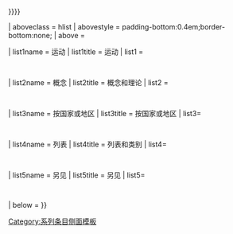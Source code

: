 {{Sidebar with collapsible lists
| name = 男性主义侧边栏
| pretitle =[[:分類:男性主義|相关分类]]
| title = [[男性主義]]
| listtitlestyle = background:transparent;border-top:1px solid #aaa;text-align:center;
| listclass = plainlist
| image = [[File:Blue male symbol.svg|80px]]
| expanded = {{{expanded|{{{selected|{{{1|}}}}}}}}}

| aboveclass = hlist
| abovestyle = padding-bottom:0.4em;border-bottom:none;
| above =

| list1name = 运动
| list1title = 运动
| list1 =
  {{Sidebar| name = 男性主义侧边栏 |bodystyle={{subsidebar bodystyle}} |navbar=off
   | content1 =
* [[Men's movement]]
* [[Mythopoetic men's movement]]
* [[Men's liberation movement]]
* [[男权运动]]
* [[Fathers' rights movement]]
* [[Intactivism]]
* [[Meninism]]
  }}
| list2name = 概念
| list2title = 概念和理论
| list2 =
  {{Sidebar| name = 男性主义侧边栏 |bodystyle={{subsidebar bodystyle}} |navbar=off
   |headingstyle=padding-top:0.4em;font-style:italic;font-weight:normal;border-bottom:1px solid #ccc;
   |contentclass=plainlist |contentstyle=padding-top:0.15em;
   |heading1 = 概念
   |content1=
* [[Sex differences in humans]]
* [[男性的性]]
* [[性別平等]]
* [[男人自行之路]]
{{startflatlist}}
* ({{smaller|[[男性貶抑]]}}
* {{smaller|[[霸权男性气概]]}})
{{endflatlist}}
{{startflatlist}}
* [[性别角色]]
* [[父權]]
* [[家長式領導|父权主义]]
* [[大男子主义]]
{{endflatlist}}
* [[Men in feminism]]
{{startflatlist}}
* ({{smaller|[[擁女主義]]}}
* {{smaller|[[反女權主義]]}})
* [[性別歧視主義]]
* [[有害的男子气概]]
{{endflatlist}}
   |heading2 = 理论
   |content2=
{{startflatlist}}
* [[针对男性的暴力行为]]
**[[模板:针对男性的暴力行为|系列条目]]
* [[Male expendability]]
{{endflatlist}}
* [[Circumcision controversies]]
{{startflatlist}}
* ({{smaller|[[Genital modification and mutilation#Male genitals|Genital mutilation]]}}
* {{smaller|[[Forced circumcision]]}})
{{endflatlist}}
* [[强奸]]
{{startflatlist}}
* ({{smaller|[[Prison rape]]}}
* {{smaller|[[False accusation of rape]]}})
* {{smaller|[[针对男性的强奸]]}}
** {{smaller|[[㚻姦]]}}
{{endflatlist}}
* [[家庭暴力]] ([[Domestic violence against men|against men]])
* [[LGBT迫害]]
{{startflatlist}}
* ({{smaller|[[男同性戀恐懼症|男同性戀恐懼]]}}
* {{smaller|[[同性戀欺凌|男同性戀欺凌]]}})
{{endflatlist}}
* [[徵兵制]]
{{startflatlist}}
* [[生育权]]
* [[Paternal rights and abortion]]
* [[No-fault divorce]]
{{endflatlist}}
  }}
| list3name = 按国家或地区
| list3title = 按国家或地区
| list3=
  {{Sidebar| name = 男性主义侧边栏 |bodystyle={{subsidebar bodystyle}} |navbar=off
   |headingstyle=padding-top:0.4em;font-style:italic;font-weight:normal;border-bottom:1px solid #ccc;
   |contentclass=plainlist |contentstyle=padding-top:0.15em;
   |heading1 = 男子权利
   |content1=
* [[中国男性主义|中国]] ([[香港男士協會]])
* [[Men's rights movement in India|India]]
   |heading2 = [[Fathers' rights movement by country|Fathers' rights]]
   | content2 =
{{startflatlist}}
* [[Fathers' rights movement in Australia|Australia]]
* [[Fathers' rights movement in Italy|Italy]]
* [[Fathers' rights movement in the United Kingdom|United Kingdom]]
* [[Fathers' rights movement in the United States|United States]]
{{endflatlist}}
  }}
| list4name = 列表
| list4title = 列表和类别
| list4=
  {{Sidebar| name = 男性主义侧边栏 |bodystyle={{subsidebar bodystyle}} |navbar=off
   | content1 =
* [[Index of masculism topics]]
* {{cat|Men's movement}}
* {{cat|男性组织}}
  }}
| list5name = 另见
| list5title = 另见
| list5=
  {{Sidebar| name = 男性主义侧边栏 |bodystyle={{subsidebar bodystyle}} |navbar=off
   | content1 =
* [[国际男人节]]
  }}
| below =
}}<noinclude>
{{Documentation}}

[[Category:系列条目侧面模板]]
[[Category:男性主义| ]]
</noinclude>